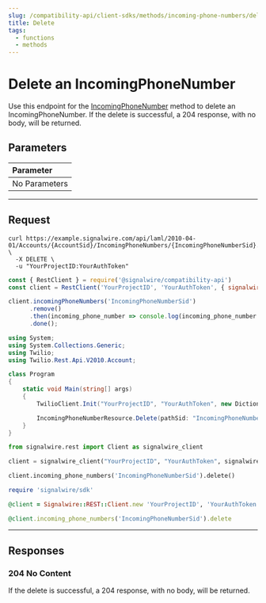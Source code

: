 ```yaml
---
slug: /compatibility-api/client-sdks/methods/incoming-phone-numbers/delete
title: Delete
tags:
  - functions
  - methods
---
```


# Delete an IncomingPhoneNumber

Use this endpoint for the [IncomingPhoneNumber](./index.mdx) method to delete an IncomingPhoneNumber.
If the delete is successful, a 204 response, with no body, will be returned.

## Parameters

| Parameter                                       |
| :---------------------------------------------- |
| <span class="optional-arg">No Parameters</span> |

---

## Request

<Tabs groupId="compatibility-sdks">

<TabItem value="shell" label="cURL">

```shell
curl https://example.signalwire.com/api/laml/2010-04-01/Accounts/{AccountSid}/IncomingPhoneNumbers/{IncomingPhoneNumberSid}.json \
  -X DELETE \
  -u "YourProjectID:YourAuthToken"
```

</TabItem>

<TabItem value="node" label="Node.js">

```javascript
const { RestClient } = require('@signalwire/compatibility-api')
const client = RestClient('YourProjectID', 'YourAuthToken', { signalwireSpaceUrl: 'example.signalwire.com' })

client.incomingPhoneNumbers('IncomingPhoneNumberSid')
      .remove()
      .then(incoming_phone_number => console.log(incoming_phone_number.sid))
      .done();
```

</TabItem>

<TabItem value="csharp" label="C#">

```csharp
using System;
using System.Collections.Generic;
using Twilio;
using Twilio.Rest.Api.V2010.Account;

class Program
{
    static void Main(string[] args)
    {
        TwilioClient.Init("YourProjectID", "YourAuthToken", new Dictionary<string, object> { ["signalwireSpaceUrl"] = "{SPACE}.signalwire.com" });

        IncomingPhoneNumberResource.Delete(pathSid: "IncomingPhoneNumberSid");
    }
}
```

</TabItem>

<TabItem value="python" label="Python">

```python
from signalwire.rest import Client as signalwire_client

client = signalwire_client("YourProjectID", "YourAuthToken", signalwire_space_url = 'example.signalwire.com')

client.incoming_phone_numbers('IncomingPhoneNumberSid').delete()
```

</TabItem>

<TabItem value="ruby" label="Ruby">

```ruby
require 'signalwire/sdk'

@client = Signalwire::REST::Client.new 'YourProjectID', 'YourAuthToken', signalwire_space_url: "example.signalwire.com"

@client.incoming_phone_numbers('IncomingPhoneNumberSid').delete
```

</TabItem>

</Tabs>

---

## Responses

<h3><span class="badge badge--success">204</span> No Content</h3>

If the delete is successful, a 204 response, with no body, will be returned.
